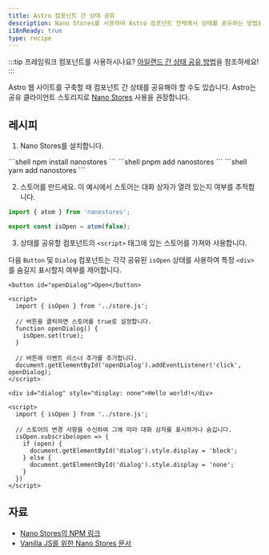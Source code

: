 ```yaml
---
title: Astro 컴포넌트 간 상태 공유
description: Nano Stores를 사용하여 Astro 컴포넌트 전체에서 상태를 공유하는 방법을 알아보세요.
i18nReady: true
type: recipe
---
```



:::tip
프레임워크 컴포넌트를 사용하시나요? [아일랜드 간 상태 공유 방법](/ko/basics/sharing-state/)을 참조하세요!
:::

Astro 웹 사이트를 구축할 때 컴포넌트 간 상태를 공유해야 할 수도 있습니다. Astro는 공유 클라이언트 스토리지로 [Nano Stores](https://github.com/nanostores/nanostores) 사용을 권장합니다.

## 레시피

1. Nano Stores를 설치합니다.

  <PackageManagerTabs>
    <Fragment slot="npm">
    ```shell
    npm install nanostores
    ```
    </Fragment>
    <Fragment slot="pnpm">
    ```shell
    pnpm add nanostores
    ```
    </Fragment>
    <Fragment slot="yarn">
    ```shell
    yarn add nanostores
    ```
    </Fragment>
  </PackageManagerTabs>

2. 스토어를 만드세요. 이 예시에서 스토어는 대화 상자가 열려 있는지 여부를 추적합니다.

  ```ts title="src/store.js"
  import { atom } from 'nanostores';

  export const isOpen = atom(false);
  ```

3. 상태를 공유할 컴포넌트의 `<script>` 태그에 있는 스토어를 가져와 사용합니다.

다음 `Button` 및 `Dialog` 컴포넌트는 각각 공유된 `isOpen` 상태를 사용하여 특정 `<div>`를 숨길지 표시할지 여부를 제어합니다.

  ```astro title="src/components/Button.astro"
  <button id="openDialog">Open</button>

  <script>
    import { isOpen } from '../store.js';
    
    // 버튼을 클릭하면 스토어를 true로 설정합니다.
    function openDialog() {
      isOpen.set(true);
    }

    // 버튼에 이벤트 리스너 추가를 추가합니다.
    document.getElementById('openDialog').addEventListener('click', openDialog);
  </script>
  ```

  ```astro title="src/components/Dialog.astro"
  <div id="dialog" style="display: none">Hello world!</div>

  <script>
    import { isOpen } from '../store.js';

    // 스토어의 변경 사항을 수신하여 그에 따라 대화 상자를 표시하거나 숨깁니다.  
    isOpen.subscribe(open => {
      if (open) {
        document.getElementById('dialog').style.display = 'block';
      } else {
        document.getElementById('dialog').style.display = 'none';
      }
    })
  </script>
  ```

## 자료

- [Nano Stores의 NPM 링크](https://www.npmjs.com/package/nanostores)
- [Vanilla JS를 위한 Nano Stores 문서 ](https://github.com/nanostores/nanostores#vanilla-js)
